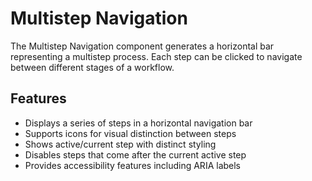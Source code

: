 
<Meta of={DpMultistepNavStories} />

# Multistep Navigation

The Multistep Navigation component generates a horizontal bar representing a multistep process.
Each step can be clicked to navigate between different stages of a workflow.

## Features

- Displays a series of steps in a horizontal navigation bar
- Supports icons for visual distinction between steps
- Shows active/current step with distinct styling
- Disables steps that come after the current active step
- Provides accessibility features including ARIA labels

<Canvas of={DpMultistepNavStories.Default} />
